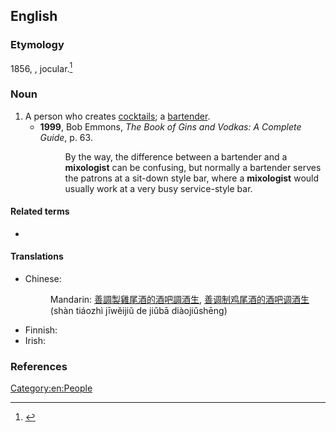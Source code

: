==English==

===Etymology===
1856, {{suffix|mix|ologist|lang=en}}, jocular.<ref>{{R:Online Etymology Dictionary}}</ref>

===Noun===
{{en-noun}}

# A person who creates [[cocktails]]; a [[bartender]].
#* '''1999''', Bob Emmons, ''The Book of Gins and Vodkas: A Complete Guide'', p. 63.
#*: By the way, the difference between a bartender and a '''mixologist''' can be confusing, but normally a bartender serves the patrons at a sit-down style bar, where a '''mixologist''' would usually work at a very busy service-style bar.

====Related terms====
* {{l|en|mixology}}

====Translations====
{{trans-top|person who creates cocktails}}
* Chinese:
*: Mandarin: {{qualifier|no exact term exists}} [[善]][[調製]][[雞尾酒]][[的]][[酒吧]][[調酒生]], [[善]][[调制]][[鸡尾酒]][[的]][[酒吧]][[调酒生]] (shàn tiáozhì jīwěijiǔ de jiǔbā diàojiǔshēng)
{{trans-mid}}
* Finnish: {{t|fi|baarimikko}}
* Irish: {{t|ga|manglamóir deochanna|m}}
{{trans-bottom}}

===References===
<references/>

[[Category:en:People]]